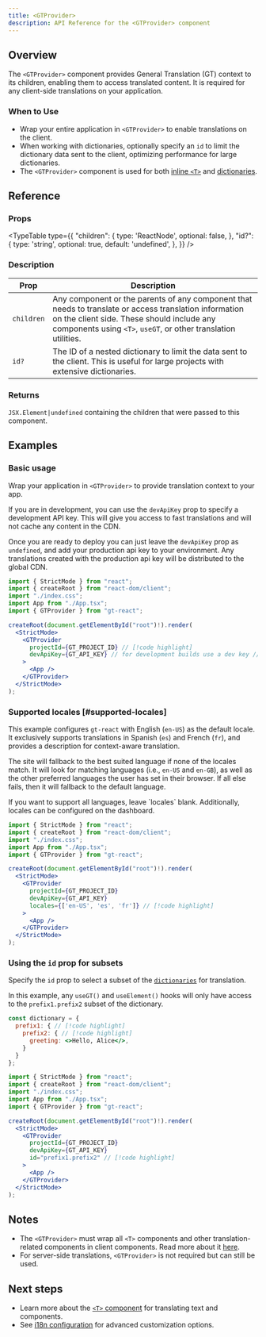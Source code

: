```yaml
---
title: <GTProvider>
description: API Reference for the <GTProvider> component
---
```


## Overview

The `<GTProvider>` component provides General Translation (GT) context to its children, enabling them to access translated content.
It is required for any client-side translations on your application.

### When to Use

- Wrap your entire application in `<GTProvider>` to enable translations on the client.
- When working with dictionaries, optionally specify an `id` to limit the dictionary data sent to the client, optimizing performance for large dictionaries.
- The `<GTProvider>` component is used for both [inline `<T>`](/docs/react/reference/t-reference) and [dictionaries](/docs/react/reference/dictionaries/dictionaries).

## Reference

### Props

<TypeTable
  type={{
    "children": {
      type: 'ReactNode',
      optional: false,
    },
    "id?": {
      type: 'string',
      optional: true,
      default: 'undefined',
    },
  }}
/>

### Description

| Prop | Description |
|-----------|-------------|
| `children` | Any component or the parents of any component that needs to translate or access translation information on the client side. These should include any components using `<T>`, `useGT`, or other translation utilities. |
| `id?` | The ID of a nested dictionary to limit the data sent to the client. This is useful for large projects with extensive dictionaries. |

### Returns

`JSX.Element|undefined` containing the children that were passed to this component.

## Examples

### Basic usage

Wrap your application in `<GTProvider>` to provide translation context to your app.

If you are in development, you can use the `devApiKey` prop to specify a development API key.
This will give you access to fast translations and will not cache any content in the CDN.

Once you are ready to deploy you can just leave the `devApiKey` prop as `undefined`,
and add your production api key to your environment.
Any translations created with the production api key will be distributed to the global CDN.

```jsx title="layout.js" copy
import { StrictMode } from "react";
import { createRoot } from "react-dom/client";
import "./index.css";
import App from "./App.tsx";
import { GTProvider } from "gt-react";

createRoot(document.getElementById("root")!).render(
  <StrictMode>
    <GTProvider
      projectId={GT_PROJECT_ID} // [!code highlight]
      devApiKey={GT_API_KEY} // for development builds use a dev key // [!code highlight]
    >
      <App />
    </GTProvider>
  </StrictMode>
);
```


### Supported locales [#supported-locales]
This example configures `gt-react` with English (`en-US`) as the default locale.
It exclusively supports translations in Spanish (`es`) and French (`fr`), and provides a description for context-aware translation.

The site will fallback to the best suited language if none of the locales match.
It will look for matching languages (i.e., `en-US` and `en-GB`), as well as the other preferred languages the user has set in their browser.
If all else fails, then it will fallback to the default language.

<Callout>
    If you want to support all languages, leave `locales` blank.
    Additionally, locales can be configured on the dashboard.
</Callout>

```jsx title="main.jsx" copy
import { StrictMode } from "react";
import { createRoot } from "react-dom/client";
import "./index.css";
import App from "./App.tsx";
import { GTProvider } from "gt-react";

createRoot(document.getElementById("root")!).render(
  <StrictMode>
    <GTProvider
      projectId={GT_PROJECT_ID}
      devApiKey={GT_API_KEY}
      locales={['en-US', 'es', 'fr']} // [!code highlight]
    >
      <App />
    </GTProvider>
  </StrictMode>
);
```


### Using the `id` prop for subsets

Specify the `id` prop to select a subset of the [`dictionaries`](/docs/react/reference/dictionaries/dictionaries) for translation.

In this example, any `useGT()` and `useElement()` hooks will only have access to the `prefix1.prefix2` subset of the dictionary.
```jsx  title="dictionary.jsx" copy
const dictionary = {
  prefix1: { // [!code highlight]
    prefix2: { // [!code highlight]
      greeting: <>Hello, Alice</>,
    }
  }
};
```
```jsx title="main.jsx" copy
import { StrictMode } from "react";
import { createRoot } from "react-dom/client";
import "./index.css";
import App from "./App.tsx";
import { GTProvider } from "gt-react";

createRoot(document.getElementById("root")!).render(
  <StrictMode>
    <GTProvider
      projectId={GT_PROJECT_ID}
      devApiKey={GT_API_KEY}
      id="prefix1.prefix2" // [!code highlight]
    >
      <App />
    </GTProvider>
  </StrictMode>
);
```

## Notes
 * The `<GTProvider>` must wrap all `<T>` components and other translation-related components in client components. Read more about it [here](/docs/react/reference/t-reference#gtprovider).
 * For server-side translations, `<GTProvider>` is not required but can still be used.

## Next steps
 * Learn more about the [`<T>` component](/docs/react/reference/t-reference) for translating text and components.
 * See [i18n configuration](/docs/react/reference/i18n-configuration) for advanced customization options.